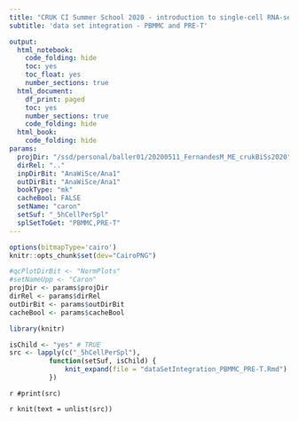 ```yaml
---
title: "CRUK CI Summer School 2020 - introduction to single-cell RNA-seq analysis"
subtitle: 'data set integration - PBMMC and PRE-T'

output:
  html_notebook:
    code_folding: hide
    toc: yes
    toc_float: yes
    number_sections: true
  html_document:
    df_print: paged
    toc: yes
    number_sections: true
    code_folding: hide
  html_book:
    code_folding: hide
params:
  projDir: "/ssd/personal/baller01/20200511_FernandesM_ME_crukBiSs2020"
  dirRel: ".."
  inpDirBit: "AnaWiSce/Ana1"
  outDirBit: "AnaWiSce/Ana1"
  bookType: "mk"
  cacheBool: FALSE
  setName: "caron"
  setSuf: "_5hCellPerSpl"
  splSetToGet: "PBMMC,PRE-T"
---
```


```r
options(bitmapType='cairo')
knitr::opts_chunk$set(dev="CairoPNG")
```

```r
#qcPlotDirBit <- "NormPlots"
#setNameUpp <- "Caron"
projDir <- params$projDir
dirRel <- params$dirRel
outDirBit <- params$outDirBit
cacheBool <- params$cacheBool
```

```r
library(knitr)
```

```r
isChild <- "yes" # TRUE
src <- lapply(c("_5hCellPerSpl"),
	      function(setSuf, isChild) {
		      knit_expand(file = "dataSetIntegration_PBMMC_PRE-T.Rmd")
	      })
```

`r #print(src)`

`r knit(text = unlist(src))`

